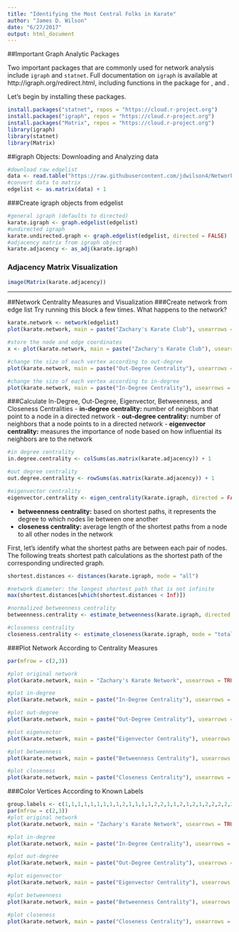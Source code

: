 ```yaml
---
title: "Identifying the Most Central Folks in Karate"
author: "James D. Wilson"
date: "6/27/2017"
output: html_document
---
```


##Important Graph Analytic Packages

Two important packages that are commonly used for network analysis include `igraph` and `statnet`. Full documentation on `igraph` is available at http://igraph.org/redirect.html, including functions in the package for \texttt{Python}, \texttt{R} and \texttt{C}. 

Let's begin by installing these packages.

```r
install.packages("statnet", repos = "https://cloud.r-project.org")
install.packages("igraph", repos = "https://cloud.r-project.org")
install.packages("Matrix", repos = "https://cloud.r-project.org")
library(igraph)
library(statnet)
library(Matrix)

```

##igraph Objects: Downloading and Analyzing data
```r
#download raw edgelist
data <- read.table("https://raw.githubusercontent.com/jdwilson4/Network-Analysis-I/master/Data/karate.txt", sep = " ", header = TRUE, stringsAsFactors = FALSE)
#convert data to matrix
edgelist <- as.matrix(data) + 1
```
###Create igraph objects from edgelist
```r
#general igraph (defaults to directed)
karate.igraph <- graph.edgelist(edgelist)
#undirected igraph
karate.undirected.graph <- graph.edgelist(edgelist, directed = FALSE)
#adjacency matrix from igraph object
karate.adjacency <- as_adj(karate.igraph)

```

### Adjacency Matrix Visualization
```r
image(Matrix(karate.adjacency))

```

---

##Network Centrality Measures and Visualization
###Create network from edge list
Try running this block a few times. What happens to the network? 
```r
karate.network <- network(edgelist)
plot(karate.network, main = paste("Zachary's Karate Club"), usearrows = TRUE, edge.col = "grey50")

```
```r
#store the node and edge coordinates
x <- plot(karate.network, main = paste("Zachary's Karate Club"), usearrows = TRUE, edge.col = "grey50")

#change the size of each vertex according to out-degree
plot(karate.network, main = paste("Out-Degree Centrality"), usearrows = TRUE, vertex.cex = rowSums(as.matrix(karate.adjacency)) + 1, edge.col = "grey50", coord = x)

#change the size of each vertex according to in-degree
plot(karate.network, main = paste("In-Degree Centrality"), usearrows = TRUE, vertex.cex = colSums(as.matrix(karate.adjacency)) + 1, edge.col = "grey50", coord = x)
```

###Calculate In-Degree, Out-Degree, Eigenvector, Betweenness, and Closeness Centralities
- **in-degree centrality:** number of neighbors that point to a node in a directed network
- **out-degree centrality:** number of neighbors that a node points to in a directed network
- **eigenvector centrality:** measures the importance of node based on how influential its neighbors are to the network
```r
#in degree centrality
in.degree.centrality <- colSums(as.matrix(karate.adjacency)) + 1

#out degree centrality
out.degree.centrality <- rowSums(as.matrix(karate.adjacency)) + 1

#eigenvector centrality
eigenvector.centrality <- eigen_centrality(karate.igraph, directed = FALSE)$vector
```
- **betweenness centrality:** based on shortest paths, it represents the degree to which nodes lie between one another 
- **closeness centrality: ** average length of the shortest paths from a node to all other nodes in the network


First, let's identify what the shortest paths are between each pair of nodes. The following treats shortest path calculations as the shortest path of the corresponding undirected graph.
```r
shortest.distances <- distances(karate.igraph, mode = "all") 

#network diameter: the longest shortest path that is not infinite
max(shortest.distances[which(shortest.distances < Inf)])

#normalized betweenness centrality
betweenness.centrality <- estimate_betweenness(karate.igraph, directed = TRUE, cutoff = 10)

#closeness centrality
closeness.centrality <- estimate_closeness(karate.igraph, mode = "total", normalized = FALSE, cutoff = 10)
```

###Plot Network According to Centrality Measures
```r
par(mfrow = c(2,3))

#plot original network 
plot(karate.network, main = "Zachary's Karate Network", usearrows = TRUE, edge.col = "grey50", coord = x)

#plot in-degree
plot(karate.network, main = paste("In-Degree Centrality"), usearrows = TRUE, vertex.cex = in.degree.centrality, edge.col = "grey50", coord = x)

#plot out-degree
plot(karate.network, main = paste("Out-Degree Centrality"), usearrows = TRUE, vertex.cex = out.degree.centrality, edge.col = "grey50", coord = x)

#plot eigenvector
plot(karate.network, main = paste("Eigenvector Centrality"), usearrows = TRUE, vertex.cex = eigenvector.centrality*4 + 1, edge.col = "grey50", coord = x)

#plot betweenness
plot(karate.network, main = paste("Betweenness Centrality"), usearrows = TRUE, vertex.cex = betweenness.centrality / 2 + 1, edge.col = "grey50", coord = x)

#plot closeness
plot(karate.network, main = paste("Closeness Centrality"), usearrows = TRUE, vertex.cex = closeness.centrality * 150 + 1, edge.col = "grey50", coord = x)

```

###Color Vertices According to Known Labels
```r
group.labels <- c(1,1,1,1,1,1,1,1,1,2,1,1,1,1,2,2,1,1,2,1,2,1,2,2,2,2,2,2,2,2,2,2,2,2)
par(mfrow = c(2,3))
#plot original network 
plot(karate.network, main = "Zachary's Karate Network", usearrows = TRUE, edge.col = "grey50", coord = x, vertex.col = group.labels)

#plot in-degree
plot(karate.network, main = paste("In-Degree Centrality"), usearrows = TRUE, vertex.cex = in.degree.centrality, edge.col = "grey50", coord = x, vertex.col = group.labels)

#plot out-degree
plot(karate.network, main = paste("Out-Degree Centrality"), usearrows = TRUE, vertex.cex = out.degree.centrality, edge.col = "grey50", coord = x, vertex.col = group.labels)

#plot eigenvector
plot(karate.network, main = paste("Eigenvector Centrality"), usearrows = TRUE, vertex.cex = eigenvector.centrality*4 + 1, edge.col = "grey50", coord = x, vertex.col = group.labels)

#plot betweenness
plot(karate.network, main = paste("Betweenness Centrality"), usearrows = TRUE, vertex.cex = betweenness.centrality / 2 + 1, edge.col = "grey50", coord = x, vertex.col = group.labels)

#plot closeness
plot(karate.network, main = paste("Closeness Centrality"), usearrows = TRUE, vertex.cex = closeness.centrality * 150 + 1, edge.col = "grey50", coord = x, vertex.col = group.labels)

```
